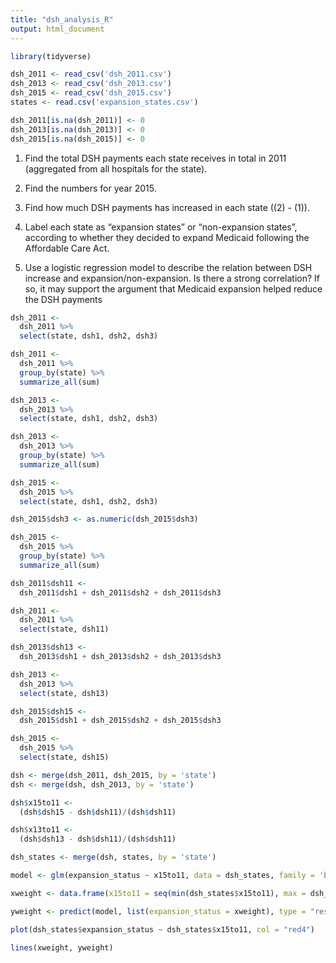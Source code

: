 ---
title: "dsh_analysis_R"
output: html_document
---

```{r, include = FALSE}
library(tidyverse)

dsh_2011 <- read_csv('dsh_2011.csv')
dsh_2013 <- read_csv('dsh_2013.csv')
dsh_2015 <- read_csv('dsh_2015.csv')
states <- read.csv('expansion_states.csv')

dsh_2011[is.na(dsh_2011)] <- 0
dsh_2013[is.na(dsh_2013)] <- 0
dsh_2015[is.na(dsh_2015)] <- 0
```

1) Find the total DSH payments each state receives in total in 2011 (aggregated from all hospitals for the state).

2) Find the numbers for year 2015.

3) Find how much DSH payments has increased in each state ((2) - (1)).

4) Label each state as "expansion states" or "non-expansion states", according to whether they decided to expand Medicaid following the Affordable Care Act. 

5) Use a logistic regression model to describe the relation between DSH increase and expansion/non-expansion. Is there a strong correlation? If so, it may support the argument that Medicaid expansion helped reduce the DSH payments 
```{r}
dsh_2011 <-
  dsh_2011 %>%
  select(state, dsh1, dsh2, dsh3)

dsh_2011 <-
  dsh_2011 %>%
  group_by(state) %>%
  summarize_all(sum)

dsh_2013 <-
  dsh_2013 %>%
  select(state, dsh1, dsh2, dsh3)

dsh_2013 <-
  dsh_2013 %>%
  group_by(state) %>%
  summarize_all(sum)

dsh_2015 <-
  dsh_2015 %>%
  select(state, dsh1, dsh2, dsh3)

dsh_2015$dsh3 <- as.numeric(dsh_2015$dsh3)

dsh_2015 <-
  dsh_2015 %>%
  group_by(state) %>%
  summarize_all(sum)
```

```{r}
dsh_2011$dsh11 <-
  dsh_2011$dsh1 + dsh_2011$dsh2 + dsh_2011$dsh3

dsh_2011 <-
  dsh_2011 %>%
  select(state, dsh11)

dsh_2013$dsh13 <-
  dsh_2013$dsh1 + dsh_2013$dsh2 + dsh_2013$dsh3

dsh_2013 <-
  dsh_2013 %>%
  select(state, dsh13)

dsh_2015$dsh15 <-
  dsh_2015$dsh1 + dsh_2015$dsh2 + dsh_2015$dsh3

dsh_2015 <-
  dsh_2015 %>%
  select(state, dsh15)

```

```{r}
dsh <- merge(dsh_2011, dsh_2015, by = 'state')
dsh <- merge(dsh, dsh_2013, by = 'state')
```

```{r}
dsh$x15to11 <-
  (dsh$dsh15 - dsh$dsh11)/(dsh$dsh11)

dsh$x13to11 <-
  (dsh$dsh13 - dsh$dsh11)/(dsh$dsh11)
```

```{r}
dsh_states <- merge(dsh, states, by = 'state')
```

```{r}
model <- glm(expansion_status ~ x15to11, data = dsh_states, family = 'binomial')

xweight <- data.frame(x15to11 = seq(min(dsh_states$x15to11), max = dsh_states$x15to11), len = 100)

yweight <- predict(model, list(expansion_status = xweight), type = "response")

plot(dsh_states$expansion_status ~ dsh_states$x15to11, col = "red4")

lines(xweight, yweight)
```





